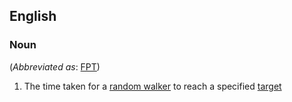 ==English==

===Noun===
{{en-noun|head=[[first]]-[[passage]] [[time]]}} (''Abbreviated as'': [[FPT]])

# {{lb|en|mathematics}} The time taken for a [[random walker]] to reach a specified [[target]]